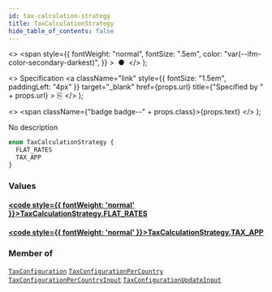 ```yaml
---
id: tax-calculation-strategy
title: TaxCalculationStrategy
hide_table_of_contents: false
---
```


  <>
    <span
      style={{
        fontWeight: "normal",
        fontSize: ".5em",
        color: "var(--ifm-color-secondary-darkest)",
      }}
    >
      &nbsp;●&nbsp;
    </span>
  </>
);

  <>
    Specification
    <a
      className="link"
      style={{ fontSize: "1.5em", paddingLeft: "4px" }}
      target="\_blank"
      href={props.url}
      title={"Specified by " + props.url}
    >
      ⎘
    </a>
  </>
);

  <>
    <span className={"badge badge--" + props.class}>{props.text}</span>
  </>
);

No description

```graphql
enum TaxCalculationStrategy {
  FLAT_RATES
  TAX_APP
}
```

### Values

#### [<code style={{ fontWeight: 'normal' }}>TaxCalculationStrategy.<b>FLAT_RATES</b></code>](#)

>

#### [<code style={{ fontWeight: 'normal' }}>TaxCalculationStrategy.<b>TAX_APP</b></code>](#)

>

### Member of

[`TaxConfiguration`](../../../api-reference/taxes/objects/tax-configuration) <Badge class="secondary" text="object"/><Bullet />[`TaxConfigurationPerCountry`](../../../api-reference/taxes/objects/tax-configuration-per-country) <Badge class="secondary" text="object"/><Bullet />[`TaxConfigurationPerCountryInput`](../../../api-reference/taxes/inputs/tax-configuration-per-country-input) <Badge class="secondary" text="input"/><Bullet />[`TaxConfigurationUpdateInput`](../../../api-reference/taxes/inputs/tax-configuration-update-input) <Badge class="secondary" text="input"/>
